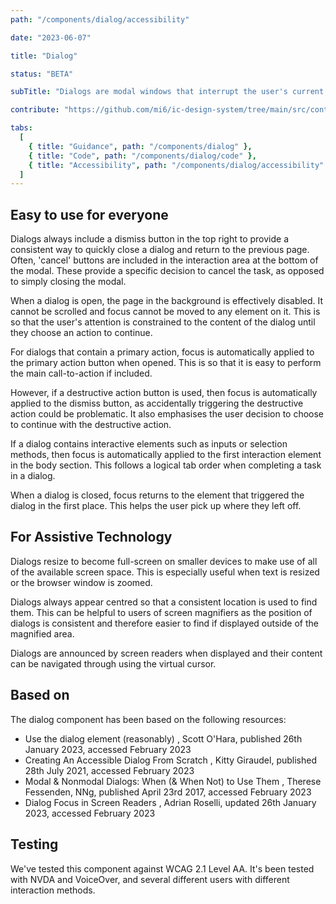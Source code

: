 ```yaml
---
path: "/components/dialog/accessibility"

date: "2023-06-07"

title: "Dialog"

status: "BETA"

subTitle: "Dialogs are modal windows that interrupt the user's current task to bring something important to attention."

contribute: "https://github.com/mi6/ic-design-system/tree/main/src/content/structured/components/dialog"

tabs:
  [
    { title: "Guidance", path: "/components/dialog" },
    { title: "Code", path: "/components/dialog/code" },
    { title: "Accessibility", path: "/components/dialog/accessibility" },
  ]
---
```


## Easy to use for everyone

Dialogs always include a dismiss button in the top right to provide a consistent way to quickly close a dialog and return to the previous page. Often, 'cancel' buttons are included in the interaction area at the bottom of the modal. These provide a specific decision to cancel the task, as opposed to simply closing the modal.

When a dialog is open, the page in the background is effectively disabled. It cannot be scrolled and focus cannot be moved to any element on it. This is so that the user's attention is constrained to the content of the dialog until they choose an action to continue.

For dialogs that contain a primary action, focus is automatically applied to the primary action button when opened. This is so that it is easy to perform the main call-to-action if included.

However, if a destructive action button is used, then focus is automatically applied to the dismiss button, as accidentally triggering the destructive action could be problematic. It also emphasises the user decision to choose to continue with the destructive action.

If a dialog contains interactive elements such as inputs or selection methods, then focus is automatically applied to the first interaction element in the body section. This follows a logical tab order when completing a task in a dialog.

When a dialog is closed, focus returns to the element that triggered the dialog in the first place. This helps the user pick up where they left off.

## For Assistive Technology

Dialogs resize to become full-screen on smaller devices to make use of all of the available screen space. This is especially useful when text is resized or the browser window is zoomed.

Dialogs always appear centred so that a consistent location is used to find them. This can be helpful to users of screen magnifiers as the position of dialogs is consistent and therefore easier to find if displayed outside of the magnified area.

Dialogs are announced by screen readers when displayed and their content can be navigated through using the virtual cursor.

## Based on

The dialog component has been based on the following resources:

<ul>
  <li>
    <ic-link
      target="_blank"
      href="https://www.scottohara.me/blog/2023/01/26/use-the-dialog-element.html"
      rel="noreferer noopener nofollow"
    >
      Use the dialog element (reasonably)
    </ic-link>
    , Scott O'Hara, published 26th January 2023, accessed February 2023
  </li>
  <li>
    <ic-link
      target="_blank"
      href="https://www.smashingmagazine.com/2021/07/accessible-dialog-from-scratch/"
      rel="noreferer noopener nofollow"
    >
      Creating An Accessible Dialog From Scratch
    </ic-link>
    , Kitty Giraudel, published 28th July 2021, accessed February 2023
  </li>
  <li>
    <ic-link
      target="_blank"
      href="https://www.nngroup.com/articles/modal-nonmodal-dialog/"
      rel="noreferer noopener nofollow"
    >
      Modal & Nonmodal Dialogs: When (& When Not) to Use Them
    </ic-link>
    , Therese Fessenden, NNg, published April 23rd 2017, accessed February 2023
  </li>
  <li>
    <ic-link
      target="_blank"
      href="https://adrianroselli.com/2020/10/dialog-focus-in-screen-readers.html"
      rel="noreferer noopener nofollow"
    >
      Dialog Focus in Screen Readers
    </ic-link>
    , Adrian Roselli, updated 26th January 2023, accessed February 2023
  </li>
</ul>

## Testing

We've tested this component against WCAG 2.1 Level AA. It's been tested with NVDA and VoiceOver, and several different users with different interaction methods.
